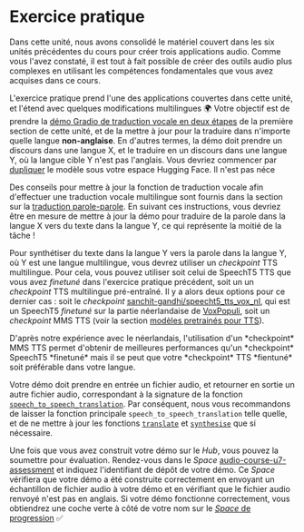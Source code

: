 # Exercice pratique

Dans cette unité, nous avons consolidé le matériel couvert dans les six unités précédentes du cours pour créer trois applications audio. Comme vous l'avez constaté, il est tout à fait possible de créer des outils audio plus complexes en utilisant les compétences fondamentales que vous avez acquises dans ce cours.

L'exercice pratique prend l'une des applications couvertes dans cette unité, et l'étend avec quelques modifications multilingues 🌍 Votre objectif est de prendre la [démo Gradio de traduction vocale en deux étapes](https://huggingface.co/spaces/course-demos/speech-to-speech-translation) de la première section de cette unité, et de la mettre à jour pour la traduire dans n'importe quelle langue **non-anglaise**. En d'autres termes, la démo doit prendre un discours dans une langue X, et le traduire en un discours dans une langue Y, où la langue cible Y n'est pas l'anglais. Vous devriez commencer par [dupliquer](https://huggingface.co/spaces/course-demos/speech-to-speech-translation?duplicate=true) le modèle sous votre espace Hugging Face. Il n'est pas néce

Des conseils pour mettre à jour la fonction de traduction vocale afin d'effectuer une traduction vocale multilingue sont fournis dans la section sur la [traduction parole-parole](speech-to-speech). En suivant ces instructions, vous devriez être en mesure de mettre à jour la démo pour traduire de la parole dans la langue X vers du texte dans la langue Y, ce qui représente la moitié de la tâche !

Pour synthétiser du texte dans la langue Y vers la parole dans la langue Y, où Y est une langue multilingue, vous devrez utiliser un *checkpoint* TTS multilingue. Pour cela, vous pouvez utiliser soit celui de SpeechT5 TTS que vous avez *finetuné* dans l'exercice pratique précédent, soit un un *checkpoint* TTS multilingue pré-entraîné. Il y a alors deux options pour ce dernier cas : soit le *checkpoint* [sanchit-gandhi/speecht5_tts_vox_nl](https://huggingface.co/sanchit-gandhi/speecht5_tts_vox_nl), qui est un SpeechT5 *finetuné* sur la partie néerlandaise de [VoxPopuli](https://huggingface.co/datasets/facebook/voxpopuli), soit un *checkpoint* MMS TTS (voir la section [modèles pretrainés pour TTS](../chapter6/pre-trained_models)).

<Tip>
D'après notre expérience avec le néerlandais, l'utilisation d'un *checkpoint* MMS TTS permet d'obtenir de meilleures performances qu'un *checkpoint* SpeechT5 *finetuné* mais il se peut que votre *checkpoint* TTS *fientuné* soit préférable dans votre langue.
</Tip>


Votre démo doit prendre en entrée un fichier audio, et retourner en sortie un autre fichier audio, correspondant à la signature de la fonction [`speech_to_speech_translation`](https://huggingface.co/spaces/course-demos/speech-to-speech-translation/blob/3946ba6705a6632a63de8672ac52a482ab74b3fc/app.py#L35). Par conséquent, nous vous recommandons de laisser la fonction principale `speech_to_speech_translation` telle quelle, et de ne mettre à jour les fonctions [`translate`](https://huggingface.co/spaces/course-demos/speech-to-speech-translation/blob/a03175878f522df7445290d5508bfb5c5178f787/app.py#L24) et [`synthesise`](https://huggingface.co/spaces/course-demos/speech-to-speech-translation/blob/a03175878f522df7445290d5508bfb5c5178f787/app.py#L29) que si nécessaire.

Une fois que vous avez construit votre démo sur le *Hub*, vous pouvez la soumettre pour évaluation. Rendez-vous dans le *Space* [audio-course-u7-assessment](https://huggingface.co/spaces/huggingface-course/audio-course-u7-assessment) et indiquez l'identifiant de dépôt de votre démo. Ce *Space* vérifiera que votre démo a été construite correctement en envoyant un échantillon de fichier audio à votre démo et en vérifiant que le fichier audio renvoyé n'est pas en anglais. Si votre démo fonctionne correctement, vous obtiendrez une coche verte à côté de votre nom sur le [*Space* de progression](https://huggingface.co/spaces/MariaK/Check-my-progress-Audio-Course) ✅